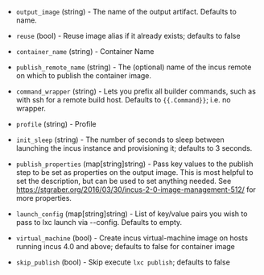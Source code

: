 <!-- Code generated from the comments of the Config struct in builder/incus/config.go; DO NOT EDIT MANUALLY -->

- `output_image` (string) - The name of the output artifact. Defaults to
  name.

- `reuse` (bool) - Reuse image alias if it already exists; defaults to false

- `container_name` (string) - Container Name

- `publish_remote_name` (string) - The (optional) name of the incus remote on which to publish the
  container image.

- `command_wrapper` (string) - Lets you prefix all builder commands, such as
  with ssh for a remote build host. Defaults to `{{.Command}}`; i.e. no
  wrapper.

- `profile` (string) - Profile

- `init_sleep` (string) - The number of seconds to sleep between launching
  the incus instance and provisioning it; defaults to 3 seconds.

- `publish_properties` (map[string]string) - Pass key values to the publish
  step to be set as properties on the output image. This is most helpful to
  set the description, but can be used to set anything needed. See
  https://stgraber.org/2016/03/30/incus-2-0-image-management-512/
  for more properties.

- `launch_config` (map[string]string) - List of key/value pairs you wish to
  pass to lxc launch via --config. Defaults to empty.

- `virtual_machine` (bool) - Create incus virtual-machine image on hosts running incus 4.0 and above; defaults to false for container image

- `skip_publish` (bool) - Skip execute `lxc publish`; defaults to false

<!-- End of code generated from the comments of the Config struct in builder/incus/config.go; -->
